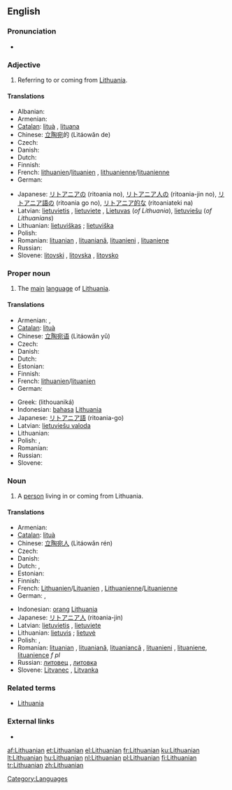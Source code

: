 {{interwiktionary|code=lt}}
{{wikipedia}}
==English==

===Pronunciation===
* {{IPA|/ˌlɪθuˈeɪniən/}}
*: {{rhymes|eɪniən}}

===Adjective===
{{en-adj}}

# Referring to or coming from [[Lithuania]].

====Translations====
{{trans-top|referring to Lithuania}}
* Albanian: {{t|sq|lithuishte|m|xs=Albanian}}
* Armenian: {{t|hy|լիտվական|sc=Armn|tr=litvakan}}
* [[Catalan]]: [[lituà]] {{m}}, [[lituana]] {{f}}
* Chinese: [[立陶宛]]的 (Lìtáowǎn de)
* Czech: {{t-|cs|litevský|m}}
* Danish: {{t+|da|litauisk}}
* Dutch: {{t+|nl|Litouws|n}}
* Finnish: {{t+|fi|liettualainen}}
* French: [[lithuanien]]/[[lituanien]] {{m}}, [[lithuanienne]]/[[lituanienne]] {{f}}
* German: {{t+|de|litauisch}}
{{trans-mid}}
* Japanese: [[リトアニア]]の (ritoania no), [[リトアニア人]]の (ritoania-jin no), [[リトアニア語]]の (ritoania go no), [[リトアニア]][[的]]な (ritoaniateki na)
* Latvian: [[lietuvietis]] {{m}}, [[lietuviete]] {{f}}, [[Lietuvas]] (''of Lithuania''), [[lietuviešu]] (''of Lithuanians'')
* Lithuanian: [[lietuviškas]] {{m}}; [[lietuviška]] {{f}}
* Polish: {{t+|pl|litewski|m}}
* Romanian: [[lituanian]] {{m}}, [[lituaniană]]{{f}}, [[lituanieni]] {{p}}, [[lituaniene]] {{f|p}}
* Russian: {{t+|ru|литовский|m|tr=litóvskij|sc=Cyrl}}
* Slovene: [[litovski]] {{m}}, [[litovska]] {{f}}, [[litovsko]] {{n}}
{{trans-bottom}}

===Proper noun===
{{en-proper noun}}

# The [[main]] [[language]] of [[Lithuania]].

====Translations====
{{trans-top|language}}
* Armenian: {{t|hy|լիտվերեն|sc=Armn|tr=litveren}}, {{t|hy|լիտվաներեն|sc=Armn|tr=litvaneren}}
* [[Catalan]]: [[lituà]]
* Chinese: [[立陶宛语]] (Lìtáowǎn yǔ)
* Czech: {{t-|cs|litevština|f}}
* Danish: {{t+|da|litauisk}}
* Dutch: {{t+|nl|Litouws}}
* Estonian: {{t+|et|leedu keel}}
* Finnish: {{t+|fi|liettua|alt=liettuan}} {{t+|fi|kieli}}
* French: [[lithuanien]]/[[lituanien]] {{m}}
* German: {{t+|de|Litauisch|n}}
{{trans-mid}}
* Greek: {{t+|el|λιθουανικά|n|p|sc=Grek}} (lithouaniká)
* Indonesian: [[bahasa]] [[Lithuania]]
* Japanese: [[リトアニア語]] (ritoania-go)
* Latvian: [[lietuviešu valoda]]
* Lithuanian: {{t+|lt|lietuvių kalba|f|xs=Lithuanian}}
* Polish: {{t+|pl|język litewski}}, {{t+|pl|litewski}}
* Romanian: {{t-|ro|limba lituaniană|f}}
* Russian: {{t+|ru|литовский язык|m|tr=litóvskij jazýk|sc=Cyrl}}
* Slovene: {{t-|sl|litovščina|f}}
{{trans-bottom}}

===Noun===
{{en-noun}}

# A [[person]] living in or coming from Lithuania.

====Translations====
{{trans-top|person from Lithuania}}
* Armenian: {{t|hy|լիտվացի|sc=Armn|tr=litvac’i}}
* [[Catalan]]: [[lituà]] {{m}}
* Chinese: [[立陶宛人]] (Lìtáowǎn rén)
* Czech: {{t-|cs|Litevec|m}}
* Danish: {{t+|da|litauer}}
* Dutch: {{t-|nl|Litouwer|m}}, {{t-|nl|Litouwse|f}}
* Estonian: {{t-|et|leedulane}}
* Finnish: {{t+|fi|liettualainen}}
* French: [[Lithuanien]]/[[Lituanien]] {{m}}, [[Lithuanienne]]/[[Lituanienne]] {{f}}
* German: {{t+|de|Litauer|m}}, {{t+|de|Litauerin|f}}
{{trans-mid}}
* Indonesian: [[orang]] [[Lithuania]]
* Japanese: [[リトアニア人]] (ritoania-jin)
* Latvian: [[lietuvietis]] {{m}}, [[lietuviete]] {{f}}
* Lithuanian: [[lietuvis]] {{m}}; [[lietuvė]] {{f}}
* Polish: {{t+|pl|Litwin|m}}, {{t+|pl|Litwinka|f}}
* Romanian: [[lituanian]] {{m}}, [[lituaniană]], [[lituaniancă]] {{f}}, [[lituanieni]] {{p}}, [[lituaniene]], [[lituanience]] ''f pl''
* Russian: [[литовец]] {{m}}, [[литовка]] {{f}}
* Slovene: [[Litvanec]] {{m}}, [[Litvanka]] {{f}}
{{trans-bottom}}

===Related terms===
* [[Lithuania]]

===External links===
* {{ISO 639|link=Ethnologue|1code=lt|code=lit}}

[[Category:Languages]]

[[af:Lithuanian]]
[[et:Lithuanian]]
[[el:Lithuanian]]
[[fr:Lithuanian]]
[[ku:Lithuanian]]
[[lt:Lithuanian]]
[[hu:Lithuanian]]
[[nl:Lithuanian]]
[[pl:Lithuanian]]
[[fi:Lithuanian]]
[[tr:Lithuanian]]
[[zh:Lithuanian]]